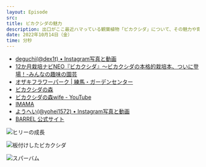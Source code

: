 ```yaml
---
layout: Episode
src: 
title: ビカクシダの魅力
description: 出口がここ最近ハマっている観葉植物「ビカクシダ」について、その魅力や育て方、情報源などを話しました。
date: 2022年10月14日（金）
time: 分秒
---
```


- [deguchi(@dex1t) • Instagram写真と動画](https://www.instagram.com/dex1t/)
- [12か月栽培ナビNEO『ビカクシダ』～ビカクシダの本格的栽培本、ついに登場！-みんなの趣味の園芸](https://www.shuminoengei.jp/?m=pc&a=page_tn_detail&target_xml_topic_id=engei_002386)
- [オザキフラワーパーク | 練馬・ガーデンセンター](https://ozaki-flowerpark.co.jp/)
- [ビカクシダの森](https://bikamori.com/pc.php)
- [ビカクシダの森wife - YouTube](https://www.youtube.com/channel/UC-ZCryBCGt6X5GX4672S-9g)
- [IMAMA](https://imama-net.com/)
- [ようへい(@yohei1572) • Instagram写真と動画](https://www.instagram.com/yohei1572/)
- [BARREL 公式サイト](https://www.barrelled.net/)

![ヒリーの成長](/ep_contents_images/102/1.png)

![板付けしたビカクシダ](/ep_contents_images/102/2.jpg)

![スパーバム](/ep_contents_images/102/3.jpeg)
